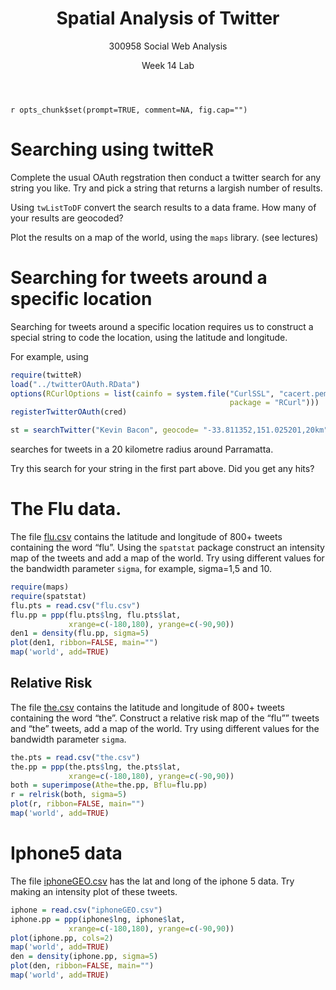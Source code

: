 % Spatial Analysis of Twitter
% 300958 Social Web Analysis 
% Week 14 Lab

`r opts_chunk$set(prompt=TRUE, comment=NA, fig.cap="")`

# Searching using twitteR

Complete the usual OAuth regstration then conduct a twitter search for any string you like.
Try and pick a string that returns a largish number of results.

Using `twListToDF` convert the search results to a data frame. How many of your results are geocoded?

Plot the results on a map of the world, using the `maps` library. (see lectures)

# Searching for tweets around a specific location

Searching for tweets around a specific location requires us to construct a special string to code the location, 
using the latitude and longitude.

For example, using 

```r
require(twitteR)
load("../twitterOAuth.RData")
options(RCurlOptions = list(cainfo = system.file("CurlSSL", "cacert.pem",
                                                 package = "RCurl")))
registerTwitterOAuth(cred)
```

```r
st = searchTwitter("Kevin Bacon", geocode= "-33.811352,151.025201,20km", n=1000)
```

searches for tweets  in a 20 kilometre radius around Parramatta.

Try this search for your string in the first part above. Did you get any hits?

# The Flu data.

The file [flu.csv](flu.csv) contains the latitude and longitude of 800+ tweets containing the word "flu".
Using the `spatstat` package construct an intensity map of the tweets and add a map of the world. 
Try using different values for the bandwidth parameter `sigma`, for example, sigma=1,5 and 10.

```r
require(maps)
require(spatstat)
flu.pts = read.csv("flu.csv")
flu.pp = ppp(flu.pts$lng, flu.pts$lat, 
             xrange=c(-180,180), yrange=c(-90,90))
den1 = density(flu.pp, sigma=5)
plot(den1, ribbon=FALSE, main="")
map('world', add=TRUE)
```


## Relative Risk

The file [the.csv](the.csv) contains the latitude and longitude of 800+ tweets containing the word "the".
Construct a relative risk map of the "flu"" tweets and "the" tweets, add a map of the world. 
Try using different values for the bandwidth parameter `sigma`.

```r
the.pts = read.csv("the.csv")
the.pp = ppp(the.pts$lng, the.pts$lat, 
             xrange=c(-180,180), yrange=c(-90,90))
both = superimpose(Athe=the.pp, Bflu=flu.pp)
r = relrisk(both, sigma=5)
plot(r, ribbon=FALSE, main="")
map('world', add=TRUE)
```

# Iphone5 data

The file [iphoneGEO.csv](iphoneGEO.csv) has the lat and long of the iphone 5 data. Try making an intensity plot of these tweets.

```r
iphone = read.csv("iphoneGEO.csv")
iphone.pp = ppp(iphone$lng, iphone$lat, 
             xrange=c(-180,180), yrange=c(-90,90))
plot(iphone.pp, cols=2)
map('world', add=TRUE)
den = density(iphone.pp, sigma=5)
plot(den, ribbon=FALSE, main="")
map('world', add=TRUE)
```
